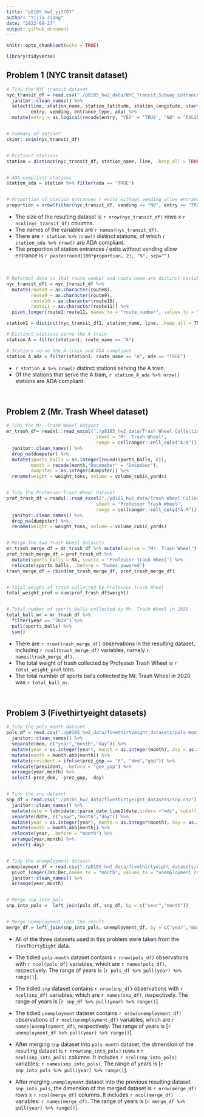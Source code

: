 ```yaml
---
title: "p8105_hw2_yj2787"
author: "Yijia Jiang"
date: "2022-09-27"
output: github_document
---
```


```r
knitr::opts_chunk$set(echo = TRUE)
```


```r
library(tidyverse)
```



## Problem 1 (NYC transit dataset)
```r
# Tidy the NYC transit dataset
nyc_transit_df = read.csv("./p8105_hw2_data/NYC_Transit_Subway_Entrance_And_Exit_Data.csv") %>% 
  janitor::clean_names() %>%
  select(line, station_name, station_latitude, station_longitude, starts_with("route"), 
         entry, vending, entrance_type, ada) %>% 
  mutate(entry = as.logical(recode(entry, "YES" = 'TRUE', "NO" = "FALSE")))


# Summary of dataset
skimr::skim(nyc_transit_df)


# Distinct stations
station = distinct(nyc_transit_df, station_name, line, .keep_all = TRUE)


# ADA compliant stations
station_ada = station %>% filter(ada == "TRUE")


# Proportion of station entrances / exits without vending allow entrance
proportion = nrow(filter(nyc_transit_df, vending == "NO", entry == "TRUE"))/nrow(filter(nyc_transit_df, vending == "NO"))


```

* The size of the resulting dataset is `r nrow(nyc_transit_df)` rows x `r ncol(nyc_transit_df)` columns.
* The names of the variables are `r names(nyc_transit_df)`.
* There are `r station %>% nrow()` distinct stations, of which `r station_ada %>% nrow()` are ADA compliant.
* The proportion of station entrances / exits without vending allow entrance is `r paste(round(100*proportion, 2), "%", sep="")`.

&nbsp;


```r
# Reformat data so that route number and route name are distinct variables
nyc_transit_df1 = nyc_transit_df %>%
  mutate(route8 = as.character(route8),
         route9 = as.character(route9),
         route10 = as.character(route10),
         route11 = as.character(route11)) %>%
  pivot_longer(route1:route11, names_to = "route_number", values_to = "route_name")

station1 = distinct(nyc_transit_df1, station_name, line, .keep_all = TRUE)

# Distinct stations serve the A train 
station_A = filter(station1, route_name == "A")

# Stations serve the A train and ADA compliant
station_A_ada = filter(station1, route_name == "A", ada == "TRUE")
```

* `r station_A %>% nrow()` distinct stations serving the A train.
* Of the stations that serve the A train, `r station_A_ada %>% nrow()` stations are ADA compliant.

&nbsp;



## Problem 2 (Mr. Trash Wheel dataset)
```r
# Tidy the Mr. Trash Wheel dataset
mr_trash_df= readxl::read_excel("./p8105_hw2_data/Trash Wheel Collection Data.xlsx", 
                                 sheet = "Mr. Trash Wheel",
                                 range = cellranger::cell_cols("A:N")) %>% 
  janitor::clean_names() %>%
  drop_na(dumpster) %>% 
  mutate(sports_balls = as.integer(round(sports_balls, 0)),
         month = recode(month,"Decemeber" = "December"),
         dumpster = as.integer(dumpster)) %>% 
  rename(weight = weight_tons, volume = volume_cubic_yards)


# Tidy the Professor Trash Wheel dataset
prof_trash_df = readxl::read_excel("./p8105_hw2_data/Trash Wheel Collection Data.xlsx", 
                                 sheet = "Professor Trash Wheel",
                                 range = cellranger::cell_cols("A:M")) %>% 
  janitor::clean_names() %>%
  drop_na(dumpster) %>% 
  rename(weight = weight_tons, volume = volume_cubic_yards)


# Merge the two Trash Wheel datasets
mr_trash_merge_df = mr_trash_df %>% mutate(source = "Mr. Trash Wheel")
prof_trash_merge_df = prof_trash_df %>% 
  mutate(sports_balls = NA, source = "Professor Trash Wheel") %>% 
  relocate(sports_balls, .before = "homes_powered") 
trash_merge_df = rbind(mr_trash_merge_df, prof_trash_merge_df)


# Total weight of trash collected by Professor Trash Wheel
total_weight_prof = sum(prof_trash_df$weight)


# Total number of sports balls collected by Mr. Trash Wheel in 2020
total_ball_mr = mr_trash_df %>% 
  filter(year == "2020") %>% 
  pull(sports_balls) %>% 
  sum()
```

* There are `r nrow(trash_merge_df)` observations in the resulting dataset, including `r ncol(trash_merge_df)` variables, namely `r names(trash_merge_df)`.
* The total weight of trash collected by Professor Trash Wheel is `r total_weight_prof` tons.
* The total number of sports balls collected by Mr. Trash Wheel in 2020 was `r total_ball_mr`.

&nbsp;


## Problem 3 (Fivethirtyeight datasets)
```r
# Tidy the pols_month dataset
pols_df = read.csv("./p8105_hw2_data/fivethirtyeight_datasets/pols-month.csv") %>% 
  janitor::clean_names() %>% 
  separate(mon, c("year","month","day")) %>%
  mutate(year = as.integer(year), month = as.integer(month), day = as.integer(day))%>%
  mutate(month = month.abb[month]) %>% 
  mutate(president = ifelse(prez_gop == "0", "dem","gop")) %>% 
  relocate(president, .before = "gov_gop") %>% 
  arrange(year,month) %>% 
  select(-prez_dem, -prez_gop, -day)


# Tidy the snp dataset
snp_df = read.csv("./p8105_hw2_data/fivethirtyeight_datasets/snp.csv") %>% 
  janitor::clean_names() %>% 
  mutate(date = lubridate::parse_date_time2(date,orders ="mdy", cutoff_2000 = 23)) %>% 
  separate(date, c("year","month","day")) %>%
  mutate(year = as.integer(year), month = as.integer(month), day = as.integer(day))%>%
  mutate(month = month.abb[month]) %>% 
  relocate(year, .before = "month") %>% 
  arrange(year,month) %>% 
  select(-day)


# Tidy the unemployment dataset
unemployment_df = read.csv("./p8105_hw2_data/fivethirtyeight_datasets/unemployment.csv") %>% 
  pivot_longer(Jan:Dec,names_to = "month", values_to = "unemployment_rate") %>%
  janitor::clean_names() %>% 
  arrange(year,month)


# Merge snp into pols
snp_into_pols =  left_join(pols_df, snp_df, by = c("year","month"))


# Merge unemployment into the result
merge_df = left_join(snp_into_pols, unemployment_df, by = c("year","month"))
```


* All of the three datasets used in this problem were taken from the `FiveThirtyEight` data.

* The tidied `pols-month` dataset contains `r nrow(pols_df)` observations with `r ncol(pols_df)` variables, which are `r names(pols_df)`, respectively. The range of years is [`r pols_df %>% pull(year) %>% range()`].

* The tidied `snp` dataset contains `r nrow(snp_df)` observations with `r ncol(snp_df)` variables,  which are `r names(snp_df)`, respectively. The range of years is [`r snp_df %>% pull(year) %>% range()`].

* The tidied `unemployment` dataset contains `r nrow(unemployment_df)` observations of `r ncol(unemployment_df)` variables, which are `r names(unemployment_df)`, respectively. The range of years is [`r unemployment_df %>% pull(year) %>% range()`].

* After merging `snp` dataset into `pols-month` dataset, the dimension of the resulting dataset is `r nrow(snp_into_pols)` rows x `r ncol(snp_into_pols)` columns. It includes `r ncol(snp_into_pols)` variables: `r names(snp_into_pols)`. The range of years is [`r snp_into_pols %>% pull(year) %>% range()`].

* After merging `unemployment` dataset into the previous resulting dataset `snp_into_pols`, the dimension of the merged dataset is `r nrow(merge_df)` rows x `r ncol(merge_df)` columns. It includes `r ncol(merge_df)` variables: `r names(merge_df)`. The range of years is [`r merge_df %>% pull(year) %>% range()`].












